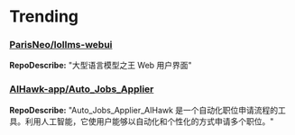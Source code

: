 
# Trending

### [ParisNeo/lollms-webui](https://github.com/ParisNeo/lollms-webui)
**RepoDescribe:** "大型语言模型之王 Web 用户界面"
  

### [AIHawk-app/Auto_Jobs_Applier](https://github.com/AIHawk-app/Auto_Jobs_Applier)
**RepoDescribe:** "Auto_Jobs_Applier_AIHawk 是一个自动化职位申请流程的工具。利用人工智能，它使用户能够以自动化和个性化的方式申请多个职位。"
  